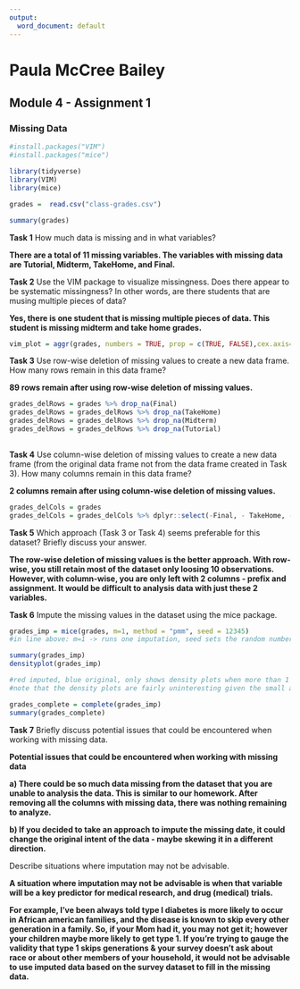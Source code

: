 ```yaml
---
output:
  word_document: default
---
```

# Paula McCree Bailey
## Module 4 - Assignment 1
### Missing Data

```r
#install.packages("VIM")
#install.packages("mice")

library(tidyverse)
library(VIM)
library(mice)

grades =  read.csv("class-grades.csv")

summary(grades)
```
**Task 1** How much data is missing and in what variables?

**There are a total of 11 missing variables.  The variables with missing data are Tutorial, Midterm, TakeHome, and Final.**


**Task 2** Use the VIM package to visualize missingness. Does there appear to be systematic missingness? In other words, are there students that are musing multiple pieces of data?

**Yes, there is one student that is missing multiple pieces of data.  This student is missing midterm and take home grades.**

```r
vim_plot = aggr(grades, numbers = TRUE, prop = c(TRUE, FALSE),cex.axis=.7)
```

**Task 3** Use row-wise deletion of missing values to create a new data frame. How many rows remain in
this data frame?

**89 rows remain after using row-wise deletion of missing values.**

```r
grades_delRows = grades %>% drop_na(Final) 
grades_delRows = grades_delRows %>% drop_na(TakeHome) 
grades_delRows = grades_delRows %>% drop_na(Midterm) 
grades_delRows = grades_delRows %>% drop_na(Tutorial)
  
```

**Task 4** Use column-wise deletion of missing values to create a new data frame (from the original data
frame not from the data frame created in Task 3). How many columns remain in this data frame?

**2 columns remain after using column-wise deletion of missing values.**

```r
grades_delCols = grades
grades_delCols = grades_delCols %>% dplyr::select(-Final, - TakeHome, -Midterm, -Tutorial) 

```

**Task 5** Which approach (Task 3 or Task 4) seems preferable for this dataset? Briefly discuss your answer.

**The row-wise deletion of missing values is the better approach.  With row-wise, you still retain most of the dataset only loosing 10 observations.  However, with column-wise, you are only left with 2 columns - prefix and assignment.  It would be difficult to analysis data with just these 2 variables.**


**Task 6** Impute the missing values in the dataset using the mice package.

```r
grades_imp = mice(grades, m=1, method = "pmm", seed = 12345)
#in line above: m=1 -> runs one imputation, seed sets the random number seed to get repeatable results

summary(grades_imp)
densityplot(grades_imp)

#red imputed, blue original, only shows density plots when more than 1 value the variable was imputed
#note that the density plots are fairly uninteresting given the small amount of missing data

grades_complete = complete(grades_imp)
summary(grades_complete)

```

**Task 7** Briefly discuss potential issues that could be encountered when working with missing data. 

**Potential issues that could be encountered when working with missing data **

**a) There could be so much data missing from the dataset that you are unable to analysis the data. This is similar to our homework. After removing all the columns with missing data, there was nothing remaining to analyze.**

**b) If you decided to take an approach to impute the missing date, it could change the original intent of the data - maybe skewing it in a different direction.**

Describe situations where imputation may not be advisable.

**A situation where imputation may not be advisable is when that variable will be a key predictor for medical research, and drug (medical) trials.**

**For example, I've been always told type I diabetes is more likely to occur in African american families, and the disease is known to skip every other generation in a family.  So, if your Mom had it, you may not get it; however your children maybe more likely to get type 1.  If you're trying to gauge the validity that type 1 skips generations & your survey doesn't ask about race or about other members of your household, it would not be advisable to use imputed data based on the survey dataset to fill in the missing data.**  

